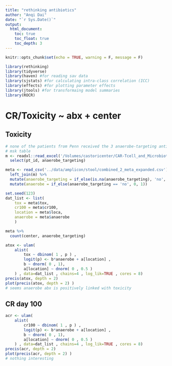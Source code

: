 ```yaml
---
title: "rethinking antibiotics"
author: "Anqi Dai"
date: "`r Sys.Date()`"
output:
  html_document:
    toc: true
    toc_float: true
    toc_depth: 3
---
```


```r
knitr::opts_chunk$set(echo = TRUE, warning = F, message = F)
```
 
```r
library(rethinking)
library(tidyverse)  
library(haven) #for reading sav data
library(sjstats) #for calculating intra-class correlation (ICC)
library(effects) #for plotting parameter effects
library(jtools) #for transformaing model summaries
library(ROCR)
```

# CR/Toxicity ~ abx + center

## Toxicity

```r
# none of the patients from Penn received the 3 anaerobe-targeting antibiotics in the 4 weeks prior to CAR T cell infusion
# msk table
m <- readxl::read_excel('/Volumes/castoricenter/CAR-Tcell_and_Microbiota/MSK/antibiotics/sean_table/abx_table_msk_sean.xlsx') %>% 
  select(pt_id, anaerobe_targeting)

meta <- read_csv('../data/amplicon/stool/combined_2_meta_expanded.csv') %>% 
  left_join(m) %>% 
  mutate(anaerobe_targeting = if_else(is.na(anaerobe_targeting), 'no', anaerobe_targeting)) %>% 
  mutate(anaerobe = if_else(anaerobe_targeting == 'no', 0, 1))

set.seed(123)
dat_list <- list(
    tox = meta$tox,
    cr100 = meta$cr100,
    location = meta$loca,
    anaerobe = meta$anaerobe
    )

meta %>% 
  count(center, anaerobe_targeting) 
```

```r
atox <- ulam(
    alist(
        tox ~ dbinom( 1 , p ) ,
        logit(p) <- b*anaerobe + a[location] ,
        b ~ dnorm( 0 , 1), 
        a[location] ~ dnorm( 0 , 0.5 )
    ) , data=dat_list , chains=4 , log_lik=TRUE , cores = 8)
precis(atox, depth = 2)
plot(precis(atox, depth = 2) ) 
# seems anaerobe abx is positively linked with toxicity 
```


## CR day 100 

```r
acr <- ulam(  
    alist(
        cr100 ~ dbinom( 1 , p ) ,
        logit(p) <- b*anaerobe + a[location] ,
        b ~ dnorm( 0 , 1), 
        a[location] ~ dnorm( 0 , 0.5 )
    ) , data=dat_list , chains=4 , log_lik=TRUE , cores = 8)
precis(acr, depth = 2)
plot(precis(acr, depth = 2) ) 
# nothing interesting 
```

